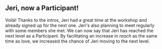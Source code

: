 
## Jeri, now a Participant!

Voilà! Thanks to the intros, Jeri had a great time at the workshop
and already signed up for the next one. Jeri's also planning to
meet regularly with some members she met. We can now say that
Jeri has reached the next level as a Participant. By facilitating
an increase in _reach_ as the same time as love, we increased the chance
of Jeri moving to the next level.

